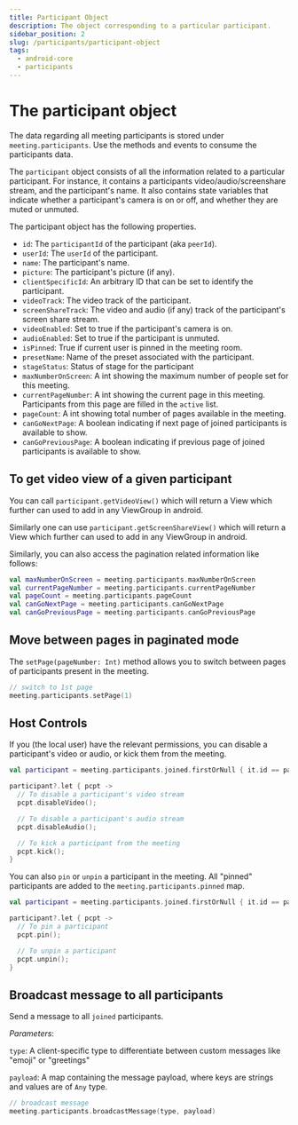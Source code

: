```yaml
---
title: Participant Object
description: The object corresponding to a particular participant.
sidebar_position: 2
slug: /participants/participant-object
tags:
  - android-core
  - participants
---
```


# The participant object

The data regarding all meeting participants is stored under `meeting.participants`. Use the methods and events to consume the participants data.

The `participant` object consists of all the information related to a particular participant. For instance, it contains a participants video/audio/screenshare stream, and the participant's name. It also contains state variables that indicate whether a participant's camera is on or off, and whether they are muted or unmuted.

The participant object has the following properties.

- `id`: The `participantId` of the participant (aka `peerId`).
- `userId`: The `userId` of the participant.
- `name`: The participant's name.
- `picture`: The participant's picture (if any).
- `clientSpecificId`: An arbitrary ID that can be set to identify the
  participant.
- `videoTrack`: The video track of the participant.
- `screenShareTrack`: The video and audio (if any) track of the participant's
  screen share stream.
- `videoEnabled`: Set to true if the participant's camera is on.
- `audioEnabled`: Set to true if the participant is unmuted.
- `isPinned`: True if current user is pinned in the meeting room.
- `presetName`: Name of the preset associated with the participant.
- `stageStatus`: Status of stage for the participant
- `maxNumberOnScreen`: A int showing the maximum number of people set for this meeting.
- `currentPageNumber`: A int showing the current page in this meeting. Participants from this page are filled in the `active` list.
- `pageCount`: A int showing total number of pages available in the meeting.
- `canGoNextPage`: A boolean indicating if next page of joined participants is available to show.
- `canGoPreviousPage`: A boolean indicating if previous page of joined participants is available to show.

## To get video view of a given participant

You can call `participant.getVideoView()` which will return a View which further
can used to add in any ViewGroup in android.

Similarly one can use `participant.getScreenShareView()` which will return a
View which further can used to add in any ViewGroup in android.

Similarly, you can also access the pagination related information like follows:

```kotlin
val maxNumberOnScreen = meeting.participants.maxNumberOnScreen
val currentPageNumber = meeting.participants.currentPageNumber
val pageCount = meeting.participants.pageCount
val canGoNextPage = meeting.participants.canGoNextPage
val canGoPreviousPage = meeting.participants.canGoPreviousPage
```

## Move between pages in paginated mode

The `setPage(pageNumber: Int)` method allows you to switch between pages of participants present in the meeting.

```kotlin
// switch to 1st page
meeting.participants.setPage(1)
```

## Host Controls

If you (the local user) have the relevant permissions, you can disable a participant's video or audio, or kick them from the meeting.

```kotlin
val participant = meeting.participants.joined.firstOrNull { it.id == participantId }

participant?.let { pcpt ->
  // To disable a participant's video stream
  pcpt.disableVideo();

  // To disable a participant's audio stream
  pcpt.disableAudio();

  // To kick a participant from the meeting
  pcpt.kick();
}
```

You can also `pin` or `unpin` a participant in the meeting. All "pinned"
participants are added to the `meeting.participants.pinned` map.

```kotlin
val participant = meeting.participants.joined.firstOrNull { it.id == participantId }

participant?.let { pcpt ->
  // To pin a participant
  pcpt.pin();

  // To unpin a participant
  pcpt.unpin();
}
```

## Broadcast message to all participants

Send a message to all `joined` participants.

_Parameters_:

`type`: A client-specific type to differentiate between custom messages like "emoji" or "greetings"

`payload`: A map containing the message payload, where keys are strings and values are of `Any` type.

```kotlin
// broadcast message
meeting.participants.broadcastMessage(type, payload)
```

<head>
  <title>Android Core The participant object</title>
  <meta
    name="description"
    content="Explore the Android Participants Participant Object and its functionalities for effective integration in your application."
  />
</head>
